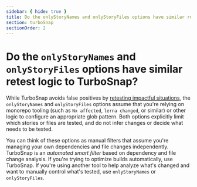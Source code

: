 ```yaml
---
sidebar: { hide: true }
title: Do the onlyStoryNames and onlyStoryFiles options have similar retest logic to TurboSnap?
section: turboSnap
sectionOrder: 2
---
```


# Do the `onlyStoryNames` and `onlyStoryFiles` options have similar retest logic to TurboSnap?

While TurboSnap avoids false positives by [retesting impactful situations](/docs/turbosnap/#full-rebuilds), the `onlyStoryNames` and `onlyStoryFiles` options assume that you're relying on monorepo tooling (such as `Nx affected`, `lerna changed`, or similar) or other logic to configure an appropriate glob pattern. Both options explicitly limit which stories or files are tested, and do not infer changes or decide what needs to be tested.

You can think of these options as manual filters that assume you're managing your own dependencies and file changes independently. TurboSnap is an _automated smart filter_ based on dependency and file change analysis. If you're trying to optimize builds automatically, use TurboSnap. If you're using another tool to help analyze what's changed and want to manually control what's tested, use `onlyStoryNames` or `onlyStoryFiles`.
